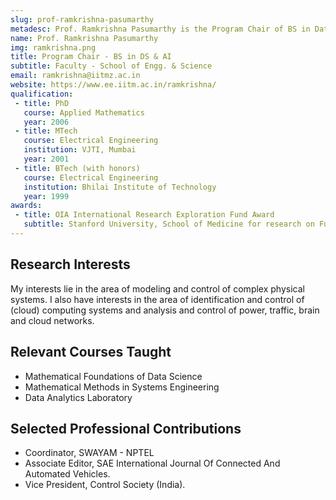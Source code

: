 ```yaml
---
slug: prof-ramkrishna-pasumarthy
metadesc: Prof. Ramkrishna Pasumarthy is the Program Chair of BS in Data Science & AI at IIT Madras Zanzibar. Learn More.
name: Prof. Ramkrishna Pasumarthy
img: ramkrishna.png
title: Program Chair - BS in DS & AI
subtitle: Faculty - School of Engg. & Science
email: ramkrishna@iitmz.ac.in
website: https://www.ee.iitm.ac.in/ramkrishna/
qualification:
 - title: PhD
   course: Applied Mathematics
   year: 2006
 - title: MTech
   course: Electrical Engineering
   institution: VJTI, Mumbai
   year: 2001
 - title: BTech (with honors)
   course: Electrical Engineering
   institution: Bhilai Institute of Technology
   year: 1999
awards:
 - title: OIA International Research Exploration Fund Award
   subtitle: Stanford University, School of Medicine for research on Functional controllability of Brain circuits.
---
```


<section>
    <h2>Research Interests</h2>
    <p>
        My interests lie in the area of modeling and control of complex physical systems. I also have interests in the area of identification and control of (cloud) computing systems and analysis and control of power, traffic, brain and cloud networks.
    </p>
</section>

<section>
    <h2>Relevant Courses Taught</h2>
    <ul>
        <li>Mathematical Foundations of Data Science</li>
        <li>Mathematical Methods in Systems Engineering</li>
        <li>Data Analytics Laboratory</li>
    </ul>
</section>

<Papers>
    <Paper
        title="End-to-end Autonomous Driving in Heterogeneous Traffic Scenario Using Deep Reinforcement Learning"
        authors={["S Chakraborty", "S Kumar", "N Bhatt", " R Pasumarthy"]}
        publisher="European Control Conference"
        year="2023"
    />
    <Paper
        title="Data-Driven Feedback Linearization of Nonlinear Systems with Periodic Orbits in the Zero-Dynamics"
        authors={["K Shenoy", "A Saradagi", "R Pasumarthy", "V Chellaboina"]}
        publisher="arXiv preprint"
        year="2023"
    />
    <Paper
        title="On quantification and maximization of information transfer in network dynamical systems"
        authors={["MS Singh", "R Pasumarthy", "U Vaidya", "S Leonhardt"]}
        publisher="Scientific Reports"
        year="2023"
    />
    <Paper
        title="Data-driven event-triggered control for discrete-time LTI systems, European Control Conference"
        authors={["V Digge", "R Pasumarthy"]}
        publisher="European Control Conference"
        year="2022"
    />
    <Paper
        title="Dynamic causal brain circuits during working memory and their functional controllability"
        authors={["W Cai", "S Ryali", "R Pasumarthy", "V Talasila", "V Menon"]}
        publisher="Nature Communications"
        year="2021"
    />
    <Paper
        title="Event-Triggered Control Design for Systems With Exogenous Inputs: Application for Auto-Scaling of Cloud-Hosted Web Servers"
        authors={["D Singh", "K Dwarakanath", "R Pasumarthy"]}
        publisher="IEEE Transactions on Systems, Man, and Cybernetics: Systems"
        year="2021"
    />
</Papers>

<Books>
    <Book
        title="Mathematical Control Theory I: Nonlinear and Hybrid Control Systems"
        cover="/mathematical-control-theory.jpg"
        publisher="Springer"
        year="2015"
    >
</Books>

<section>
    <h2>Selected Professional Contributions</h2>
    <ul>
        <li>Coordinator, SWAYAM - NPTEL</li>
        <li>Associate Editor, SAE International Journal Of Connected And Automated Vehicles.</li>
        <li>Vice President, Control Society (India).</li>
    </ul>
</section>

